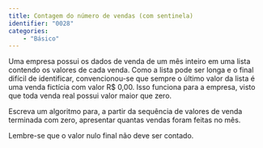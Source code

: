 ```yaml
---
title: Contagem do número de vendas (com sentinela)
identifier: "0028"
categories:
    - "Básico"
---
```


::: {.exercicio .avalia-algoritmo}
Uma empresa possui os dados de venda de um mês inteiro em uma lista contendo os valores de cada venda. Como a lista pode ser longa e o final difícil de identificar, convencionou-se que sempre o último valor da lista é uma venda fictícia com valor R$\ 0,00. Isso funciona para a empresa, visto que toda venda real possui valor maior que zero.

Escreva um algoritmo para, a partir da sequência de valores de venda terminada com zero, apresentar quantas vendas foram feitas no mês.

Lembre-se que o valor nulo final não deve ser contado.
:::